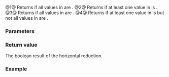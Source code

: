 {{cpp/experimental/title|all_of|any_of|none_of|some_of}}
{{cpp/experimental/simd/navbar}}

{{dcl begin}}
{{dcl header|experimental/simd}}
{{dcl|since=parallelism_ts_2|num=1|
template&lt; class T, class Abi &gt;
bool all_of( const simd_mask&lt;T, Abi&gt;&amp; k );
}}
{{dcl|since=parallelism_ts_2|num=2|
template&lt; class T, class Abi &gt;
bool any_of( const simd_mask&lt;T, Abi&gt;&amp; k );
}}
{{dcl|since=parallelism_ts_2|num=3|
template&lt; class T, class Abi &gt;
bool none_of( const simd_mask&lt;T, Abi&gt;&amp; k );
}}
{{dcl|since=parallelism_ts_2|num=4|
template&lt; class T, class Abi &gt;
bool some_of( const simd_mask&lt;T, Abi&gt;&amp; k );
}}
{{dcl end}}

@1@ Returns {{c/core|true}} if all values in {{c|k}} are {{c/core|true}}.
@2@ Returns {{c/core|true}} if at least one value in {{c|k}} is {{c/core|true}}.
@3@ Returns {{c/core|true}} if all values in {{c|k}} are {{c/core|false}}.
@4@ Returns {{c/core|true}} if at least one value in {{c|k}} is {{c/core|true}} but not all values in {{c|k}} are {{c/core|true}}.

===Parameters===
{{par begin}}
{{par|k|the {{rlpt|simd_mask}} to apply the reduction to}}
{{par end}}

===Return value===
The boolean result of the horizontal reduction.

===Example===
{{example
|code=
#include &lt;cassert&gt;
#include &lt;experimental/simd&gt;

namespace stq = std::experimental;

int main()
{
    using mask = stq::fixed_size_simd_mask&lt;int, 4&gt;;

    mask mask1{false}; // = {0, 0, 0, 0}
    assert
    (
        stq::none_of(mask1) == true &amp;&amp;
        stq::any_of(mask1) == false &amp;&amp;
        stq::some_of(mask1) == false &amp;&amp;
        stq::all_of(mask1) == false
    );

    mask mask2{true}; // = {1, 1, 1, 1}
    assert
    (
        stq::none_of(mask2) == false &amp;&amp;
        stq::any_of(mask2) == true &amp;&amp;
        stq::some_of(mask2) == false &amp;&amp;
        stq::all_of(mask2) == true
    );

    mask mask3{true};
    mask3[0] = mask3[1] = false; // mask3 = {0, 0, 1, 1}
    assert
    (
        stq::none_of(mask3) == false &amp;&amp;
        stq::any_of(mask3) == true &amp;&amp;
        stq::some_of(mask3) == true &amp;&amp;
        stq::all_of(mask3) == false
    );
}
}}